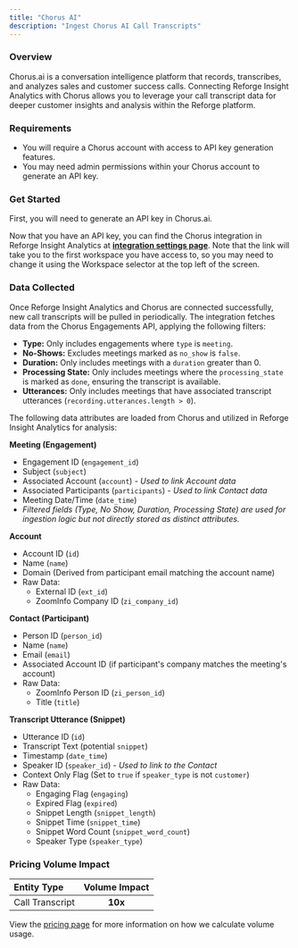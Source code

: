 ```yaml
---
title: "Chorus AI"
description: "Ingest Chorus AI Call Transcripts"
---
```


### Overview

Chorus.ai is a conversation intelligence platform that records, transcribes, and analyzes sales and customer success calls. Connecting Reforge Insight Analytics with Chorus allows you to leverage your call transcript data for deeper customer insights and analysis within the Reforge platform.

### Requirements

- You will require a Chorus account with access to API key generation features.
- You may need admin permissions within your Chorus account to generate an API key.

### Get Started

First, you will need to generate an API key in Chorus.ai.

<Steps>
  <Step title="Log in to your Chorus account." />
  <Step title="Navigate to Settings via the Profile dropdown in the top right corner." />
  <Step title='Click "Generate API Token" and note the token value. You will need it for the next steps.' />
</Steps>

Now that you have an API key, you can find the Chorus integration in Reforge Insight Analytics at **[integration settings page](https://insights.reforge.com/w/default/settings/integrations/chorus)**.
Note that the link will take you to the first workspace you have access to, so you may need to change it using the Workspace selector at the top left of the screen.

<Steps>
  <Step title='Go to "Settings" in Reforge Insight Analytics.' />
  <Step title='Click "Integrations" in the navigation menu.' />
  <Step title='Click "Chorus AI".' />
  <Step title="Paste the API Key that you generated in Chorus.ai. Note that we encrypt and store this key securely." />
  <Step title='Click "Save". The system will validate the API key.' />
  <Step title="Once confirmed, you will be returned to Reforge Insight Analytics, where you can toggle on call transcript ingestion." />
</Steps>

### Data Collected

Once Reforge Insight Analytics and Chorus are connected successfully, new call transcripts will be pulled in periodically. The integration fetches data from the Chorus Engagements API, applying the following filters:

- **Type:** Only includes engagements where `type` is `meeting`.
- **No-Shows:** Excludes meetings marked as `no_show` is `false`.
- **Duration:** Only includes meetings with a `duration` greater than 0.
- **Processing State:** Only includes meetings where the `processing_state` is marked as `done`, ensuring the transcript is available.
- **Utterances:** Only includes meetings that have associated transcript utterances (`recording.utterances.length > 0`).

The following data attributes are loaded from Chorus and utilized in Reforge Insight Analytics for analysis:

**Meeting (Engagement)**

- Engagement ID (`engagement_id`)
- Subject (`subject`)
- Associated Account (`account`) - _Used to link Account data_
- Associated Participants (`participants`) - _Used to link Contact data_
- Meeting Date/Time (`date_time`)
- _Filtered fields (Type, No Show, Duration, Processing State) are used for ingestion logic but not directly stored as distinct attributes._

**Account**

- Account ID (`id`)
- Name (`name`)
- Domain (Derived from participant email matching the account name)
- Raw Data:
  - External ID (`ext_id`)
  - ZoomInfo Company ID (`zi_company_id`)

**Contact (Participant)**

- Person ID (`person_id`)
- Name (`name`)
- Email (`email`)
- Associated Account ID (if participant's company matches the meeting's account)
- Raw Data:
  - ZoomInfo Person ID (`zi_person_id`)
  - Title (`title`)

**Transcript Utterance (Snippet)**

- Utterance ID (`id`)
- Transcript Text (potential `snippet`)
- Timestamp (`date_time`)
- Speaker ID (`speaker_id`) - _Used to link to the Contact_
- Context Only Flag (Set to `true` if `speaker_type` is not `customer`)
- Raw Data:
  - Engaging Flag (`engaging`)
  - Expired Flag (`expired`)
  - Snippet Length (`snippet_length`)
  - Snippet Time (`snippet_time`)
  - Snippet Word Count (`snippet_word_count`)
  - Speaker Type (`speaker_type`)

### Pricing Volume Impact

| Entity Type     | Volume Impact |
| :-------------- | :-----------: |
| Call Transcript |    **10x**    |

<Info>View the [pricing page](/pricing/volume-calculation) for more information on how we calculate volume usage.</Info>
